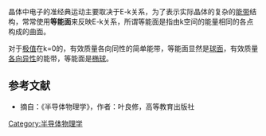 {{Unreferenced|time=2022-03-13T12:28:08+00:00}}
晶体中电子的准经典运动主要取决于E-k关系，为了表示实际晶体的复杂的[[能带|能带]]结构，常常使用'''等能面'''来反映E-k关系，所谓等能面是指由k空间的能量相同的各点构成的曲面。

对于[[极值|极值]]在k=0的，有效质量各向同性的简单能带，等能面显然是[[球面|球面]]，有效质量[[各向异性|各向异性]]的能带，等能面是[[椭球|椭球]]。
  
==参考文献==
*摘自：《半导体物理学》，作者：叶良修，高等教育出版社

[[Category:半导体物理学|Category:半导体物理学]]